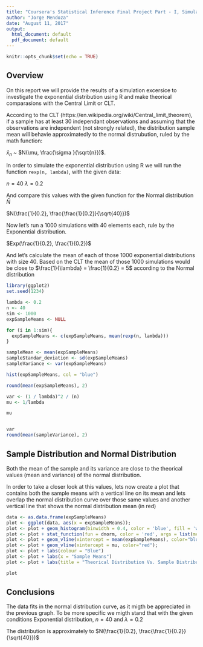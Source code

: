 ```yaml
---
title: "Coursera's Statistical Inference Final Project Part - I, Simulation Exercise"
author: "Jorge Mendoza"
date: "August 11, 2017"
output:
  html_document: default
  pdf_document: default
---
```


```r
knitr::opts_chunk$set(echo = TRUE)
```

## Overview

On this report we will provide the results of a simulation excersice to investigate the exponential distribution using R and make theorical comparasions with the Central Limit or CLT.

According to the CLT (https://en.wikipedia.org/wiki/Central_limit_theorem), if a sample has at least 30 independant observations and assuming that the observations are independent (not strongly related), the distribution sample mean will behavie approximatedly to the normal distrubution, ruled by the math function:

$\bar{x}_{n}$ ~ $N(\mu, \frac{\sigma }{\sqrt{n}})$.

In order to simulate the exponential distribution using R we will run the function `rexp(n, lambda)`, with the given data:

$n = 40$ 
$\lambda = 0.2$

And compare this values with the given function for the Normal distribution $\bar{N}$

$N(\frac{1}{0.2}, \frac{\frac{1}{0.2}}{\sqrt{40}})$ 

Now let's run a 1000 simulations with 40 elements each, rule by the Exponential distribution.

$Exp(\frac{1}{0.2}, \frac{1}{0.2})$

And let's calculate the mean of each of those 1000 exponential distributions with size 40. Based on the CLT the mean of those 1000 simulations would be close to  $\frac{1}{\lambda} = \frac{1}{0.2} = 5$ according to the Normal distribution  


```r
library(ggplot2)
set.seed(1234)

lambda <- 0.2
n <- 40
sim <- 1000
expSampleMeans <- NULL

for (i in 1:sim){
  expSampleMeans <- c(expSampleMeans, mean(rexp(n, lambda)))
}

sampleMean <- mean(expSampleMeans)
sampleStandar_deviation <- sd(expSampleMeans)
sampleVariance <- var(expSampleMeans)

hist(expSampleMeans, col = "blue")

round(mean(expSampleMeans), 2)

var <- (1 / lambda)^2 / (n) 
mu <- 1/lambda

mu


var
round(mean(sampleVariance), 2)
```

## Sample Distribution and Normal Distribution

Both the mean of the sample and its variance are close to the theorical values (mean and variance) of the normal distribution. 

In order to take a closer look at this values, lets now create a plot that contains both the sample means with a vertical line on its mean and lets overlap the normal distribution curve over those same values and another vertical line that shows the normal distribution mean (in red)

```r

data <- as.data.frame(expSampleMeans)
plot <- ggplot(data, aes(x = expSampleMeans));
plot <- plot + geom_histogram(binwidth = 0.4, color = 'blue', fill = 'white', aes(y = ..density..)) 
plot <- plot + stat_function(fun = dnorm, color = 'red', args = list(mean = 5, sd = sqrt(0.625))) 
plot <- plot + geom_vline(xintercept = mean(expSampleMeans), color="blue");
plot <- plot + geom_vline(xintercept = mu, color="red");
plot <- plot + labs(colour = "Blue")
plot <- plot + labs(x = "Sample Means")
plot <- plot + labs(title = "Theorical Distribution Vs. Sample Distribution")

plot
```

## Conclusions

The data fits in the normal distribution curve, as it migth be appreciated in the previous graph. To be more specific we migth stand that with the given conditions Exponential distribution, $n = 40$ and $\lambda = 0.2$ 

The distribution is approximately to $N(\frac{1}{0.2}, \frac{\frac{1}{0.2}}{\sqrt{40}})$ 